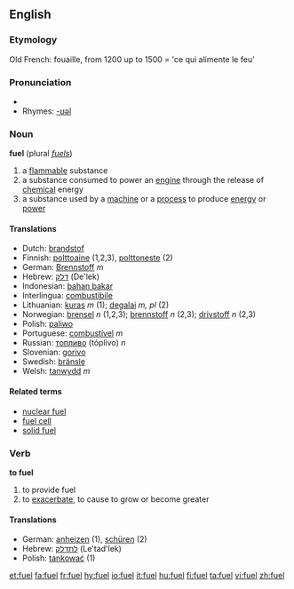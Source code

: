 ==English==

===Etymology===
Old French: fouaille, from 1200 up to 1500 = 'ce qui alimente le feu' 

===Pronunciation===
* {{IPA|/fjuːl̩/}}
* Rhymes: [[Rhymes:English:-ʊəl|-ʊəl]]
{{rfap}}

===Noun===
'''fuel'''  (plural ''[[fuels]]'')
#a [[flammable]] substance
#a substance consumed to power an [[engine]] through the release of [[chemical]] energy
#a substance used by a [[machine]] or a [[process]] to produce [[energy]] or [[power]]

====Translations====
*Dutch: [[brandstof]]
*Finnish: [[polttoaine]] (1,2,3), [[polttoneste]] (2)
*German: [[Brennstoff]] ''m''
*Hebrew: [[דלק]] (De'lek)
*Indonesian: [[bahan bakar]]
*Interlingua: [[combustibile]]
*Lithuanian: [[kuras]] ''m'' (1); [[degalai]] ''m, pl'' (2)
*Norwegian: [[brensel]] ''n'' (1,2,3); [[brennstoff]] ''n'' (2,3); [[drivstoff]] ''n'' (2,3)
*Polish: [[paliwo]]
*Portuguese: [[combustível]] ''m''
*Russian: [[топливо]] (tóplivo) ''n''
*Slovenian: [[gorivo]]
*Swedish: [[bränsle]]
*Welsh: [[tanwydd]] ''m''

====Related terms====
*[[nuclear fuel]]
*[[fuel cell]]
*[[solid fuel]]

===Verb===
'''to fuel'''
#to provide fuel
#to [[exacerbate]], to cause to grow or become greater

====Translations====
*German: [[anheizen]] (1), [[schüren]] (2)
*Hebrew: [[לתדלק]] (Le'tad'lek)
*Polish: [[tankować]] (1)

[[et:fuel]]
[[fa:fuel]]
[[fr:fuel]]
[[hy:fuel]]
[[io:fuel]]
[[it:fuel]]
[[hu:fuel]]
[[fi:fuel]]
[[ta:fuel]]
[[vi:fuel]]
[[zh:fuel]]